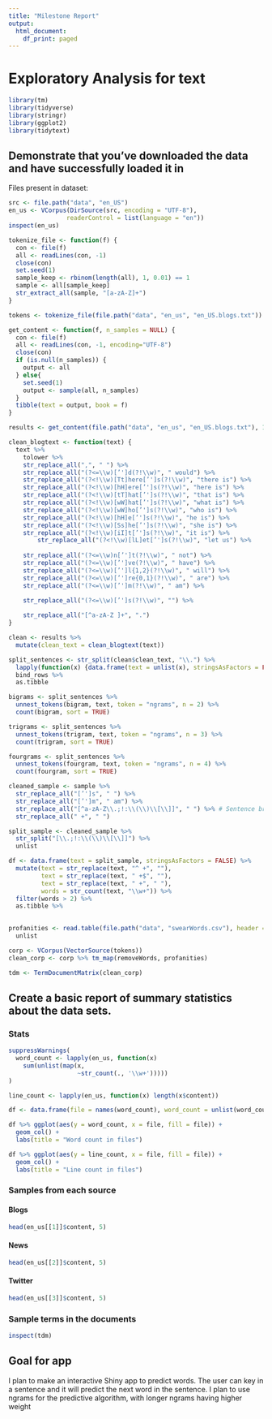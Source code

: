 ```yaml
---
title: "Milestone Report"
output:
  html_document:
    df_print: paged
---
```


# Exploratory Analysis for text

```r
library(tm)
library(tidyverse)
library(stringr)
library(ggplot2)
library(tidytext)
```

## Demonstrate that you've downloaded the data and have successfully loaded it in

Files present in dataset:

```r
src <- file.path("data", "en_US")
en_us <- VCorpus(DirSource(src, encoding = "UTF-8"),
                readerControl = list(language = "en"))
inspect(en_us)
```

```r
tokenize_file <- function(f) {
  con <- file(f)
  all <- readLines(con, -1)
  close(con)
  set.seed(1)
  sample_keep <- rbinom(length(all), 1, 0.01) == 1
  sample <- all[sample_keep]
  str_extract_all(sample, "[a-zA-Z]+")
}

tokens <- tokenize_file(file.path("data", "en_us", "en_US.blogs.txt"))
```

```r
get_content <- function(f, n_samples = NULL) {
  con <- file(f)
  all <- readLines(con, -1, encoding="UTF-8")
  close(con)
  if (is.null(n_samples)) {
    output <- all
  } else{
    set.seed(1)
    output <- sample(all, n_samples)
  }
  tibble(text = output, book = f)
}

results <- get_content(file.path("data", "en_us", "en_US.blogs.txt"), 100000) 

clean_blogtext <- function(text) {
  text %>% 
    tolower %>%
    str_replace_all(",", " ") %>% 
    str_replace_all("(?<=\\w)[’']d(?!\\w)", " would") %>%
    str_replace_all("(?<!\\w)[Tt]here[’']s(?!\\w)", "there is") %>%
    str_replace_all("(?<!\\w)[hH]ere[’']s(?!\\w)", "here is") %>%
    str_replace_all("(?<!\\w)[tT]hat[’']s(?!\\w)", "that is") %>%
    str_replace_all("(?<!\\w)[wW]hat[’']s(?!\\w)", "what is") %>%
    str_replace_all("(?<!\\w)[wW]ho[’']s(?!\\w)", "who is") %>%
    str_replace_all("(?<!\\w)[hH]e[’']s(?!\\w)", "he is") %>%
    str_replace_all("(?<!\\w)[Ss]he[’']s(?!\\w)", "she is") %>%
    str_replace_all("(?<!\\w)[iI]t[’']s(?!\\w)", "it is") %>%
        str_replace_all("(?<!\\w)[lL]et[’']s(?!\\w)", "let us") %>%
    
    str_replace_all("(?<=\\w)n[’']t(?!\\w)", " not") %>%
    str_replace_all("(?<=\\w)[’']ve(?!\\w)", " have") %>%
    str_replace_all("(?<=\\w)[’']l{1,2}(?!\\w)", " will") %>%
    str_replace_all("(?<=\\w)[’']re{0,1}(?!\\w)", " are") %>%
    str_replace_all("(?<=\\w)[’']m(?!\\w)", " am") %>%
    
    str_replace_all("(?<=\\w)[’']s(?!\\w)", "") %>%

    str_replace_all("[^a-zA-Z ]+", ".")
}

clean <- results %>% 
  mutate(clean_text = clean_blogtext(text))

split_sentences <- str_split(clean$clean_text, "\\.") %>% 
  lapply(function(x) {data.frame(text = unlist(x), stringsAsFactors = FALSE)}) %>% 
  bind_rows %>%
  as.tibble

bigrams <- split_sentences %>% 
  unnest_tokens(bigram, text, token = "ngrams", n = 2) %>%
  count(bigram, sort = TRUE)

trigrams <- split_sentences %>% 
  unnest_tokens(trigram, text, token = "ngrams", n = 3) %>%
  count(trigram, sort = TRUE)

fourgrams <- split_sentences %>% 
  unnest_tokens(fourgram, text, token = "ngrams", n = 4) %>%
  count(fourgram, sort = TRUE)

cleaned_sample <- sample %>% 
  str_replace_all("[’']s", " ") %>%
  str_replace_all("[’']m", " am") %>%
  str_replace_all("[^a-zA-Z\\.;!:\\(\\)\\[\\]]", " ") %>% # Sentence breaks, does not include commas
  str_replace_all(" +", " ") 

split_sample <- cleaned_sample %>% 
  str_split("[\\.;!:\\(\\)\\[\\]]") %>%
  unlist 

df <- data.frame(text = split_sample, stringsAsFactors = FALSE) %>%
  mutate(text = str_replace(text, "^ +", ""),
         text = str_replace(text, " +$", ""),
         text = str_replace(text, " +", " "),
         words = str_count(text, "\\w+")) %>%
  filter(words > 2) %>%
  as.tibble %>%
  
```


```r
profanities <- read.table(file.path("data", "swearWords.csv"), header = FALSE, stringsAsFactors = FALSE) %>%
  unlist

corp <- VCorpus(VectorSource(tokens))
clean_corp <- corp %>% tm_map(removeWords, profanities)

tdm <- TermDocumentMatrix(clean_corp)
```
## Create a basic report of summary statistics about the data sets.

### Stats

```r
suppressWarnings(
  word_count <- lapply(en_us, function(x) 
    sum(unlist(map(x, 
                   ~str_count(., '\\w+')))))
)

line_count <- lapply(en_us, function(x) length(x$content))

df <- data.frame(file = names(word_count), word_count = unlist(word_count), line_count = unlist(line_count))

df %>% ggplot(aes(y = word_count, x = file, fill = file)) + 
  geom_col() + 
  labs(title = "Word count in files")

df %>% ggplot(aes(y = line_count, x = file, fill = file)) + 
  geom_col() + 
  labs(title = "Line count in files")
```

### Samples from each source

#### Blogs

```r
head(en_us[[1]]$content, 5)
```

#### News

```r
head(en_us[[2]]$content, 5)
```

#### Twitter

```r
head(en_us[[3]]$content, 5)
```

### Sample terms in the documents

```r
inspect(tdm)
```

## Goal for app

I plan to make an interactive Shiny app to predict words. The user can key in a sentence and it will predict the next word in the sentence. I plan to use ngrams for the predictive algorithm, with longer ngrams having higher weight